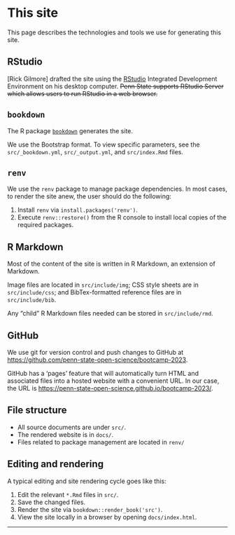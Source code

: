 # This site {-}

This page describes the technologies and tools we use for generating this site.

## RStudio {-}

[Rick Gilmore] drafted the site using the [RStudio](https://posit.co/download/rstudio-desktop/) Integrated Development Environment on his desktop computer.
~~Penn State supports RStudio Server which allows users to run RStudio in a web browser.~~

## `bookdown`  {-}

The R package [`bookdown`](https://bookdown.org/yihui/bookdown/) generates the site.

We use the Bootstrap format.
To view specific parameters, see the `src/_bookdown.yml`, `src/_output.yml`, and `src/index.Rmd` files.

## `renv`  {-}

We use the `renv` package to manage package dependencies.
In most cases, to render the site anew, the user should do the following:

1. Install `renv` via `install.packages('renv')`.
2. Execute `renv::restore()` from the R console to install local copies of the required packages.

## R Markdown  {-}

Most of the content of the site is written in R Markdown, an extension of Markdown.

Image files are located in `src/include/img`; CSS style sheets are in `src/include/css`; and BibTex-formatted reference files are in `src/include/bib`.

Any "child" R Markdown files needed can be stored in `src/include/rmd`.

## GitHub  {-}

We use git for version control and push changes to GitHub at <https://github.com/penn-state-open-science/bootcamp-2023>.

GitHub has a 'pages' feature that will automatically turn HTML and associated files into a hosted website with a convenient URL.
In our case, the URL is <https://penn-state-open-science.github.io/bootcamp-2023/>.

## File structure {-}

- All source documents are under `src/`.
- The rendered website is in `docs/`.
- Files related to package management are located in `renv/`

## Editing and rendering {-}

A typical editing and site rendering cycle goes like this:

1. Edit the relevant `*.Rmd` files in `src/`.
2. Save the changed files.
3. Render the site via `bookdown::render_book('src')`.
4. View the site locally in a browser by opening `docs/index.html`.

---